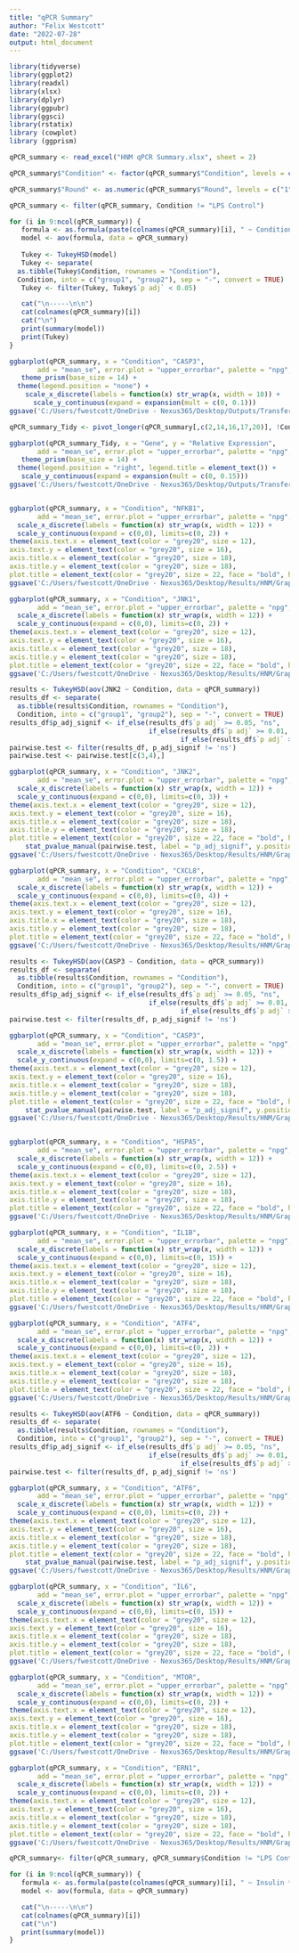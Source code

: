 ```yaml
---
title: "qPCR Summary"
author: "Felix Westcott"
date: "2022-07-28"
output: html_document
---
```


```r
library(tidyverse)
library(ggplot2)
library(readxl)
library(xlsx)
library(dplyr)
library(ggpubr)
library(ggsci)
library(rstatix)
library (cowplot)
library (ggprism)

qPCR_summary <- read_excel("HNM qPCR Summary.xlsx", sheet = 2)

qPCR_summary$"Condition" <- factor(qPCR_summary$"Condition", levels = c("LPS Control",	"Low Insulin Control", "Low Insulin OPLA", "Low Insulin POLA", "High Insulin Control", "High Insulin OPLA", "High Insulin POLA"))

qPCR_summary$"Round" <- as.numeric(qPCR_summary$"Round", levels = c("1", "2", "3"))

qPCR_summary <- filter(qPCR_summary, Condition != "LPS Control")

```

``` R

for (i in 9:ncol(qPCR_summary)) {
   formula <- as.formula(paste(colnames(qPCR_summary)[i], " ~ Condition", sep=""))
   model <- aov(formula, data = qPCR_summary)
   
   Tukey <- TukeyHSD(model)
   Tukey <- separate(
  as.tibble(Tukey$Condition, rownames = "Condition"), 
  Condition, into = c("group1", "group2"), sep = "-", convert = TRUE)
   Tukey <- filter(Tukey, Tukey$`p adj` < 0.05)

   cat("\n-----\n\n")
   cat(colnames(qPCR_summary)[i])
   cat("\n")
   print(summary(model))
   print(Tukey)
}

```
``` R

ggbarplot(qPCR_summary, x = "Condition", "CASP3",
       add = "mean_se", error.plot = "upper_errorbar", palette = "npg", legend = "none", fill = "Condition", xlab = " ", ylab = "Relative Expression") +
   theme_prism(base_size = 14) +
  theme(legend.position = "none") +
    scale_x_discrete(labels = function(x) str_wrap(x, width = 10)) +
      scale_y_continuous(expand = expansion(mult = c(0, 0.1)))
ggsave('C:/Users/fwestcott/OneDrive - Nexus365/Desktop/Outputs/Transfer-report/Figures/HNM CASP3.png')

qPCR_summary_Tidy <- pivot_longer(qPCR_summary[,c(2,14,16,17,20)], !Condition, names_to = "Gene", values_to = "Relative Expression")

ggbarplot(qPCR_summary_Tidy, x = "Gene", y = "Relative Expression",
       add = "mean_se", error.plot = "upper_errorbar", palette = "npg", fill = "Condition", legend.title = "Condition", xlab = "Gene", ylab = "Relative Expression",  position = position_dodge(0.7)) +
   theme_prism(base_size = 14) +
  theme(legend.position = "right", legend.title = element_text()) +
   scale_y_continuous(expand = expansion(mult = c(0, 0.15)))
ggsave('C:/Users/fwestcott/OneDrive - Nexus365/Desktop/Outputs/Transfer-report/Figures/HNM ER Stress genes.png')



```


``` r

ggbarplot(qPCR_summary, x = "Condition", "NFKB1",
       add = "mean_se", error.plot = "upper_errorbar", palette = "npg", legend = "none", fill = "Condition", ylab = "Relative Expression", title = "NFKB1") +
  scale_x_discrete(labels = function(x) str_wrap(x, width = 12)) +
  scale_y_continuous(expand = c(0,0), limits=c(0, 2)) +
theme(axis.text.x = element_text(color = "grey20", size = 12),
axis.text.y = element_text(color = "grey20", size = 16),
axis.title.x = element_text(color = "grey20", size = 18),
axis.title.y = element_text(color = "grey20", size = 18),
plot.title = element_text(color = "grey20", size = 22, face = "bold", hjust = 0.5))
ggsave('C:/Users/fwestcott/OneDrive - Nexus365/Desktop/Results/HNM/Graphs/NFKB1.png')

ggbarplot(qPCR_summary, x = "Condition", "JNK1",
       add = "mean_se", error.plot = "upper_errorbar", palette = "npg", legend = "none", fill = "Condition", ylab = "Relative Expression", title = "JNK1") +
  scale_x_discrete(labels = function(x) str_wrap(x, width = 12)) +
  scale_y_continuous(expand = c(0,0), limits=c(0, 2)) +
theme(axis.text.x = element_text(color = "grey20", size = 12),
axis.text.y = element_text(color = "grey20", size = 16),
axis.title.x = element_text(color = "grey20", size = 18),
axis.title.y = element_text(color = "grey20", size = 18),
plot.title = element_text(color = "grey20", size = 22, face = "bold", hjust = 0.5))
ggsave('C:/Users/fwestcott/OneDrive - Nexus365/Desktop/Results/HNM/Graphs/JNK1.png')

results <- TukeyHSD(aov(JNK2 ~ Condition, data = qPCR_summary))
results_df <- separate(
  as.tibble(results$Condition, rownames = "Condition"), 
  Condition, into = c("group1", "group2"), sep = "-", convert = TRUE)
results_df$p_adj_signif <- if_else(results_df$`p adj` >= 0.05, "ns", 
                                   if_else(results_df$`p adj` >= 0.01, "*", 
                                           if_else(results_df$`p adj` >= 0.001, "**", "***")))
pairwise.test <- filter(results_df, p_adj_signif != 'ns')
pairwise.test <- pairwise.test[c(3,4),]

ggbarplot(qPCR_summary, x = "Condition", "JNK2",
       add = "mean_se", error.plot = "upper_errorbar", palette = "npg", legend = "none", fill = "Condition", ylab = "Relative Expression", title = "JNK2") +
  scale_x_discrete(labels = function(x) str_wrap(x, width = 12)) +
  scale_y_continuous(expand = c(0,0), limits=c(0, 3)) +
theme(axis.text.x = element_text(color = "grey20", size = 12),
axis.text.y = element_text(color = "grey20", size = 16),
axis.title.x = element_text(color = "grey20", size = 18),
axis.title.y = element_text(color = "grey20", size = 18),
plot.title = element_text(color = "grey20", size = 22, face = "bold", hjust = 0.5)) +
    stat_pvalue_manual(pairwise.test, label = "p_adj_signif", y.position = 2.1, step.increase = 0.1)
ggsave('C:/Users/fwestcott/OneDrive - Nexus365/Desktop/Results/HNM/Graphs/JNK2.png')

ggbarplot(qPCR_summary, x = "Condition", "CXCL8",
       add = "mean_se", error.plot = "upper_errorbar", palette = "npg", legend = "none", fill = "Condition", ylab = "Relative Expression", title = "CXCL8") +
  scale_x_discrete(labels = function(x) str_wrap(x, width = 12)) +
  scale_y_continuous(expand = c(0,0), limits=c(0, 4)) +
theme(axis.text.x = element_text(color = "grey20", size = 12),
axis.text.y = element_text(color = "grey20", size = 16),
axis.title.x = element_text(color = "grey20", size = 18),
axis.title.y = element_text(color = "grey20", size = 18),
plot.title = element_text(color = "grey20", size = 22, face = "bold", hjust = 0.5))
ggsave('C:/Users/fwestcott/OneDrive - Nexus365/Desktop/Results/HNM/Graphs/CXCL8.png')

results <- TukeyHSD(aov(CASP3 ~ Condition, data = qPCR_summary))
results_df <- separate(
  as.tibble(results$Condition, rownames = "Condition"), 
  Condition, into = c("group1", "group2"), sep = "-", convert = TRUE)
results_df$p_adj_signif <- if_else(results_df$`p adj` >= 0.05, "ns", 
                                   if_else(results_df$`p adj` >= 0.01, "*", 
                                           if_else(results_df$`p adj` >= 0.001, "**", "***")))
pairwise.test <- filter(results_df, p_adj_signif != 'ns')

ggbarplot(qPCR_summary, x = "Condition", "CASP3",
       add = "mean_se", error.plot = "upper_errorbar", palette = "npg", legend = "none", fill = "Condition", ylab = "Relative Expression", title = "CASP3") +
  scale_x_discrete(labels = function(x) str_wrap(x, width = 12)) +
  scale_y_continuous(expand = c(0,0), limits=c(0, 1.5)) +
theme(axis.text.x = element_text(color = "grey20", size = 12),
axis.text.y = element_text(color = "grey20", size = 16),
axis.title.x = element_text(color = "grey20", size = 18),
axis.title.y = element_text(color = "grey20", size = 18),
plot.title = element_text(color = "grey20", size = 22, face = "bold", hjust = 0.5)) +
    stat_pvalue_manual(pairwise.test, label = "p_adj_signif", y.position = 1.3, step.increase = 0.1)
ggsave('C:/Users/fwestcott/OneDrive - Nexus365/Desktop/Results/HNM/Graphs/CASP3.png')


ggbarplot(qPCR_summary, x = "Condition", "HSPA5",
       add = "mean_se", error.plot = "upper_errorbar", palette = "npg", legend = "none", fill = "Condition", ylab = "Relative Expression", title = "HSPA5") +
  scale_x_discrete(labels = function(x) str_wrap(x, width = 12)) +
  scale_y_continuous(expand = c(0,0), limits=c(0, 2.5)) +
theme(axis.text.x = element_text(color = "grey20", size = 12),
axis.text.y = element_text(color = "grey20", size = 16),
axis.title.x = element_text(color = "grey20", size = 18),
axis.title.y = element_text(color = "grey20", size = 18),
plot.title = element_text(color = "grey20", size = 22, face = "bold", hjust = 0.5))
ggsave('C:/Users/fwestcott/OneDrive - Nexus365/Desktop/Results/HNM/Graphs/HSPA5.png')

ggbarplot(qPCR_summary, x = "Condition", "IL1B",
       add = "mean_se", error.plot = "upper_errorbar", palette = "npg", legend = "none", fill = "Condition", ylab = "Relative Expression", title = "IL1B") +
  scale_x_discrete(labels = function(x) str_wrap(x, width = 12)) +
  scale_y_continuous(expand = c(0,0), limits=c(0, 15)) +
theme(axis.text.x = element_text(color = "grey20", size = 12),
axis.text.y = element_text(color = "grey20", size = 16),
axis.title.x = element_text(color = "grey20", size = 18),
axis.title.y = element_text(color = "grey20", size = 18),
plot.title = element_text(color = "grey20", size = 22, face = "bold", hjust = 0.5))
ggsave('C:/Users/fwestcott/OneDrive - Nexus365/Desktop/Results/HNM/Graphs/IL1B.png')

ggbarplot(qPCR_summary, x = "Condition", "ATF4",
       add = "mean_se", error.plot = "upper_errorbar", palette = "npg", legend = "none", fill = "Condition", ylab = "Relative Expression", title = "ATF4") +
  scale_x_discrete(labels = function(x) str_wrap(x, width = 12)) +
  scale_y_continuous(expand = c(0,0), limits=c(0, 2)) +
theme(axis.text.x = element_text(color = "grey20", size = 12),
axis.text.y = element_text(color = "grey20", size = 16),
axis.title.x = element_text(color = "grey20", size = 18),
axis.title.y = element_text(color = "grey20", size = 18),
plot.title = element_text(color = "grey20", size = 22, face = "bold", hjust = 0.5))
ggsave('C:/Users/fwestcott/OneDrive - Nexus365/Desktop/Results/HNM/Graphs/ATF4.png')

results <- TukeyHSD(aov(ATF6 ~ Condition, data = qPCR_summary))
results_df <- separate(
  as.tibble(results$Condition, rownames = "Condition"), 
  Condition, into = c("group1", "group2"), sep = "-", convert = TRUE)
results_df$p_adj_signif <- if_else(results_df$`p adj` >= 0.05, "ns", 
                                   if_else(results_df$`p adj` >= 0.01, "*", 
                                           if_else(results_df$`p adj` >= 0.001, "**", "***")))
pairwise.test <- filter(results_df, p_adj_signif != 'ns')

ggbarplot(qPCR_summary, x = "Condition", "ATF6",
       add = "mean_se", error.plot = "upper_errorbar", palette = "npg", legend = "none", fill = "Condition", ylab = "Relative Expression", title = "ATF6") +
  scale_x_discrete(labels = function(x) str_wrap(x, width = 12)) +
  scale_y_continuous(expand = c(0,0), limits=c(0, 2)) +
theme(axis.text.x = element_text(color = "grey20", size = 12),
axis.text.y = element_text(color = "grey20", size = 16),
axis.title.x = element_text(color = "grey20", size = 18),
axis.title.y = element_text(color = "grey20", size = 18),
plot.title = element_text(color = "grey20", size = 22, face = "bold", hjust = 0.5)) +
    stat_pvalue_manual(pairwise.test, label = "p_adj_signif", y.position = 1.6, step.increase = 0.1)
ggsave('C:/Users/fwestcott/OneDrive - Nexus365/Desktop/Results/HNM/Graphs/ATF6.png')

ggbarplot(qPCR_summary, x = "Condition", "IL6",
       add = "mean_se", error.plot = "upper_errorbar", palette = "npg", legend = "none", fill = "Condition", ylab = "Relative Expression", title = "IL6") +
  scale_x_discrete(labels = function(x) str_wrap(x, width = 12)) +
  scale_y_continuous(expand = c(0,0), limits=c(0, 15)) +
theme(axis.text.x = element_text(color = "grey20", size = 12),
axis.text.y = element_text(color = "grey20", size = 16),
axis.title.x = element_text(color = "grey20", size = 18),
axis.title.y = element_text(color = "grey20", size = 18),
plot.title = element_text(color = "grey20", size = 22, face = "bold", hjust = 0.5))
ggsave('C:/Users/fwestcott/OneDrive - Nexus365/Desktop/Results/HNM/Graphs/IL6.png')

ggbarplot(qPCR_summary, x = "Condition", "MTOR",
       add = "mean_se", error.plot = "upper_errorbar", palette = "npg", legend = "none", fill = "Condition", ylab = "Relative Expression", title = "MTOR") +
  scale_x_discrete(labels = function(x) str_wrap(x, width = 12)) +
  scale_y_continuous(expand = c(0,0), limits=c(0, 2)) +
theme(axis.text.x = element_text(color = "grey20", size = 12),
axis.text.y = element_text(color = "grey20", size = 16),
axis.title.x = element_text(color = "grey20", size = 18),
axis.title.y = element_text(color = "grey20", size = 18),
plot.title = element_text(color = "grey20", size = 22, face = "bold", hjust = 0.5))
ggsave('C:/Users/fwestcott/OneDrive - Nexus365/Desktop/Results/HNM/Graphs/MTOR.png')

ggbarplot(qPCR_summary, x = "Condition", "ERN1",
       add = "mean_se", error.plot = "upper_errorbar", palette = "npg", legend = "none", fill = "Condition", ylab = "Relative Expression", title = "ERN1") +
  scale_x_discrete(labels = function(x) str_wrap(x, width = 12)) +
  scale_y_continuous(expand = c(0,0), limits=c(0, 2)) +
theme(axis.text.x = element_text(color = "grey20", size = 12),
axis.text.y = element_text(color = "grey20", size = 16),
axis.title.x = element_text(color = "grey20", size = 18),
axis.title.y = element_text(color = "grey20", size = 18),
plot.title = element_text(color = "grey20", size = 22, face = "bold", hjust = 0.5))
ggsave('C:/Users/fwestcott/OneDrive - Nexus365/Desktop/Results/HNM/Graphs/ERN1.png')


```


``` R

qPCR_summary<- filter(qPCR_summary, qPCR_summary$Condition != "LPS Control")

for (i in 9:ncol(qPCR_summary)) {
   formula <- as.formula(paste(colnames(qPCR_summary)[i], " ~ Insulin * FA_Amount * FA_Type * Round", sep=""))
   model <- aov(formula, data = qPCR_summary)

   cat("\n-----\n\n")
   cat(colnames(qPCR_summary)[i])
   cat("\n")
   print(summary(model))
}

```
